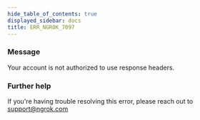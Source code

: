 ```yaml
---
hide_table_of_contents: true
displayed_sidebar: docs
title: ERR_NGROK_7097
---
```


### Message

Your account is not authorized to use response headers.

### Further help

If you're having trouble resolving this error, please reach out to [support@ngrok.com](mailto:support@ngrok.com?subject=Help%20with%20ERR_NGROK_7097)
